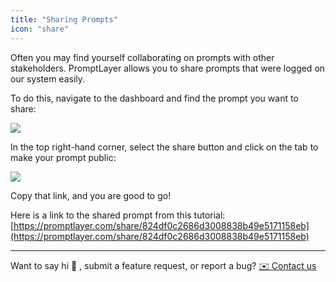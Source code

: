 ```yaml
---
title: "Sharing Prompts"
icon: "share"
---
```


Often you may find yourself collaborating on prompts with other stakeholders. PromptLayer allows you to share prompts that were logged on our system easily.

To do this, navigate to the dashboard and find the prompt you want to share:

<img src="/images/prompt-to-share.png" />

In the top right-hand corner, select the share button and click on the tab to make your prompt public:

<img src="/images/share-button.png" />

Copy that link, and you are good to go!

Here is a link to the shared prompt from this tutorial: [https://promptlayer.com/share/824df0c2686d3008838b49e5171158eb](https://promptlayer.com/share/824df0c2686d3008838b49e5171158eb)

---

Want to say hi 👋 , submit a feature request, or report a bug? [✉️ Contact us](mailto:hello@magniv.io)